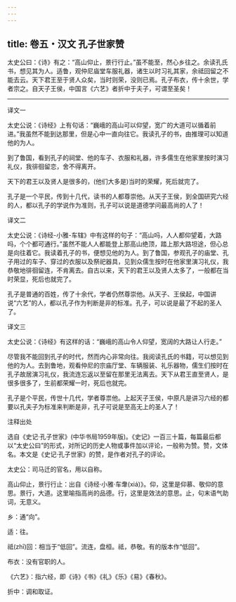 ```yaml
---
---
---
```

title: 卷五・汉文 孔子世家赞
---

太史公曰：《诗》有之：“高山仰止，景行行止。”虽不能至，然心乡往之。余读孔氏书，想见其为人。适鲁，观仲尼庙堂车服礼器，诸生以时习礼其家，余祗回留之不能去云。天下君王至于贤人众矣，当时则荣，没则已焉。孔子布衣，传十余世，学者宗之。自天子王侯，中国言《六艺》者折中于夫子，可谓至圣矣！

----------------

译文一

太史公说：《诗经》上有句话：“巍峨的高山可以仰望，宽广的大道可以循着前进。”我虽然不能到达那里，但是心中一直向往它。我读孔子的书，由推理可以知道他的为人。

到了鲁国，看到孔子的祠堂、他的车子、衣服和礼器，许多儒生在他家里按时演习礼仪，我徘徊留恋，舍不得离开。

天下的君王以及贤人是很多的，(他们大多是)当时的荣耀，死后就完了。

孔子是一个平民，传到十几代，读书的人都尊崇他。从天子王侯，到全国研究六经的人，都以孔子的学说作为准则，孔子可以说是道德学问最高尚的人了！

译文二

太史公说：《诗经-小雅-车辖》中有这样的句子：“高山吗，人人都仰望着，大路吗，个个都可通行。”虽然不能人人都能登上那高山绝顶，踏上那大路坦途，但心总是向往着它。我读着孔子的书，便想见他的为人。到了鲁国，参观孔子的庙堂、孔子用过的车子、穿过的衣服以及祭祀器具，见到众儒生按时在他家里演习礼仪，我恭敬地徘徊留连，不肯离去。自古以来，天下的君王以及贤人太多了，一般都在当时荣显，死后也就完了。

孔子是普通的百姓，传了十余代，学者仍然尊崇他。从天子、王侯起，中国讲说“六艺”的人，都以孔子作为判断是非的标准。孔子，可以说是最了不起的圣人了。

译文三

太史公说：《诗经》有这样的话：“巍峨的高山令人仰望，宽阔的大路让人行走。”

尽管我不能回到孔子的时代，然而内心非常向往。我阅读孔氏的书籍，可以想见到他的为人。去到鲁地，观看仲尼的宗庙厅堂、车辆服装、礼乐器物，儒生们按时在孔子故居演习礼仪，我流连忘返以至留在那里无法离去。天下从君王直至贤人，是很多很多了，生前都荣耀一时，死后也就完。

孔子是个平民，传世十几代，学者尊祟他。上起天子王侯，中原凡是讲习六经的都要以孔夫子为标准来判断是非，孔子可说是至高无上的圣人了！

注释出处

选自《史记·孔子世家》(中华书局1959年版)。《史记》一百三十篇，每篇最后都以“太史公曰”的形式，对所记的历史人物或事件加以评论，一般称为赞。赞，文体名。本文是《史记·孔子世家》的赞，是作者对孔子的评论。

太史公：司马迁的官名，用以自称。

高山仰止，景行行止：出自《诗经·小雅·车舝(xiá)》。仰，这里是仰慕、敬仰的意思。景行，大道。这里喻指高尚的品德。行，这里是效法的意思。止，句末语气助词，无意义。

乡：通“向”。

适：往。

祗(zhī)回：相当于“低回”。流连，盘桓。祗，恭敬。有的版本作“低回”。

布衣：没有官职的人。

《六艺》：指六经，即《诗》《书》《礼》《乐》《易》《春秋》。

折中：调和取证。

